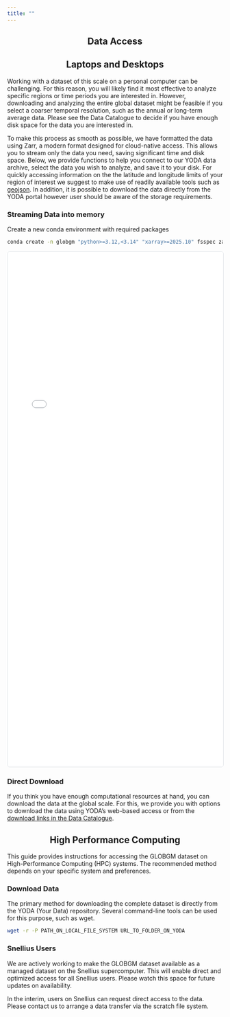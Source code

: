 ```yaml
---
title: ""
---
```


::: {style="text-align: center;"}
<h2>Data Access</h2>
:::

<div style="text-align: center;">
  <h2>Laptops and Desktops</h2>
</div>

Working with a dataset of this scale on a personal computer can be challenging. For this reason, you will likely find it most effective to analyze specific regions or time periods you are interested in. However, downloading and analyzing the entire global dataset might be feasible if you select a coarser temporal resolution, such as the annual or long-term average data. Please see the Data Catalogue to decide if you have enough disk space for the data you are interested in.

To make this process as smooth as possible, we have formatted the data using Zarr, a modern format designed for cloud-native access. This allows you to stream only the data you need, saving significant time and disk space. Below, we provide functions to help you connect to our YODA data archive, select the data you wish to analyze, and save it to your disk. For quickly accessing information on the the latitude and longitude limits of your region of interest we suggest to make use of readily available tools such as [geojson](https://geojson.io/). In addition, it is possible to download the data directly from the YODA portal however user should be aware of the storage requirements.

<!-- TODO: add links, update gif -->

<div style="text-align: left;">
  <h3>Streaming Data into memory</h3>
</div>

Create a new conda environment with required packages
```bash
conda create -n globgm "python>=3.12,<3.14" "xarray>=2025.10" fsspec zarr dask requests aiohttp h5netcdf netcdf4 pydap
```

<iframe src="code-generator.html" width="100%" height="1200px" frameborder="0" style="border: 1px solid #dee2e6; border-radius: 0.375rem;"></iframe>

<div style="text-align: left;">
  <h3>Direct Download</h3>
</div>

If you think you have enough computational resources at hand, you can download the data at the global scale. For this, we provide you with options to download the data using YODA's web-based access or from the [download links in the Data Catalogue](../data_catalogue/data_catalogue.qmd).

<div style="text-align: center;">
  <h2>High Performance Computing</h2>
</div>

This guide provides instructions for accessing the GLOBGM dataset on High-Performance Computing (HPC) systems. The recommended method depends on your specific system and preferences.

<!-- #TODO: add codes for the yoda repo full download -->
<div style="text-align: left;">
  <h3>Download Data</h3>
</div>

The primary method for downloading the complete dataset is directly from the YODA (Your Data) repository. Several command-line tools can be used for this purpose, such as wget.

```bash
wget -r -P PATH_ON_LOCAL_FILE_SYSTEM URL_TO_FOLDER_ON_YODA 
```

<div style="text-align: left;">
  <h3>Snellius Users</h3>
</div>

We are actively working to make the GLOBGM dataset available as a managed dataset on the Snellius supercomputer. This will enable direct and optimized access for all Snellius users. Please watch this space for future updates on availability.

In the interim, users on Snellius can request direct access to the data. Please contact us to arrange a data transfer via the scratch file system.